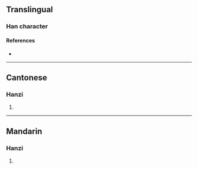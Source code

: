 {{character info/new}}
==Translingual==

===Han character===
{{Han char|rn=75|rad=木|as=16|sn=20|four=41916|canj=DMGR|ids=⿰木噩}}

====References====
* {{Han ref|kx=0561.240|dkj=15854|dj=0950.150|hdz=21316.060|uh=6AEE|ud=27374|bh=F459|bd=62553}}

----

==Cantonese==

===Hanzi===
{{yue-hanzi|jyut=[[ngok6]]|y=ngok6}}

# {{defn|lang=yue|sort=木16}}

----

==Mandarin==

===Hanzi===
{{cmn-hanzi|pin=[[è]] ([[e4]])|wg=o<sup>4</sup>}}

# {{defn|lang=cmn|sort=木16}}